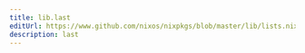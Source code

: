 ```yaml
---
title: lib.last
editUrl: https://www.github.com/nixos/nixpkgs/blob/master/lib/lists.nix#L736C10
description: last
---
```




<LinkCard
    title="Contribute Now!"
    description="API Documentation is done in our source code"
    href="https://www.github.com/nixos/nixpkgs/blob/master/lib/lists.nix#L736C10"
/>

